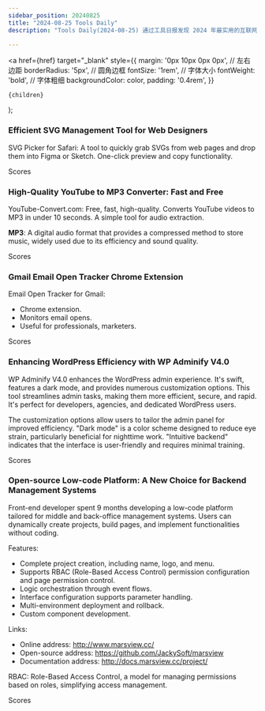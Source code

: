 ```yaml
---
sidebar_position: 20240825
title: "2024-08-25 Tools Daily"
description: "Tools Daily(2024-08-25) 通过工具日报发现 2024 年最实用的互联网软件、AI工具和产品！"

---
```



  <a
    href={href}
    target="_blank"
    style={{
      margin: '0px 10px 0px 0px', // 左右边距
      borderRadius: '5px', // 圆角边框
      fontSize: '1rem', // 字体大小
      fontWeight: 'bold', // 字体粗细
      backgroundColor: color,
      padding: '0.4rem',
    }}
  >
    {children}
  </a>
);

### Efficient SVG Management Tool for Web Designers

SVG Picker for Safari: A tool to quickly grab SVGs from web pages and drop them into Figma or Sketch. One-click preview and copy functionality.

<Link href="/news/2024/08/25/Efficient-SVG-Management-Tool-for-Web-Designers" color="#B0C4DE">Scores</Link>

### High-Quality YouTube to MP3 Converter: Fast and Free

YouTube-Convert.com: Free, fast, high-quality. Converts YouTube videos to MP3 in under 10 seconds. A simple tool for audio extraction.

**MP3**: A digital audio format that provides a compressed method to store music, widely used due to its efficiency and sound quality.

<Link href="/news/2024/08/25/HighQuality-YouTube-to-MP3-Converter-Fast-and-Free" color="#B0C4DE">Scores</Link>

### Gmail Email Open Tracker Chrome Extension

Email Open Tracker for Gmail:
- Chrome extension.
- Monitors email opens.
- Useful for professionals, marketers.

<Link href="/news/2024/08/25/Gmail-Email-Open-Tracker-Chrome-Extension" color="#B0C4DE">Scores</Link>

### Enhancing WordPress Efficiency with WP Adminify V4.0

WP Adminify V4.0 enhances the WordPress admin experience. It's swift, features a dark mode, and provides numerous customization options. This tool streamlines admin tasks, making them more efficient, secure, and rapid. It's perfect for developers, agencies, and dedicated WordPress users.

The customization options allow users to tailor the admin panel for improved efficiency. "Dark mode" is a color scheme designed to reduce eye strain, particularly beneficial for nighttime work. "Intuitive backend" indicates that the interface is user-friendly and requires minimal training.

<Link href="/news/2024/08/25/Enhancing-WordPress-Efficiency-with-WP-Adminify-V40" color="#B0C4DE">Scores</Link>

### Open-source Low-code Platform: A New Choice for Backend Management Systems

Front-end developer spent 9 months developing a low-code platform tailored for middle and back-office management systems. Users can dynamically create projects, build pages, and implement functionalities without coding.

Features:
- Complete project creation, including name, logo, and menu.
- Supports RBAC (Role-Based Access Control) permission configuration and page permission control.
- Logic orchestration through event flows.
- Interface configuration supports parameter handling.
- Multi-environment deployment and rollback.
- Custom component development.

Links:
- Online address: http://www.marsview.cc/
- Open-source address: https://github.com/JackySoft/marsview
- Documentation address: http://docs.marsview.cc/project/

RBAC: Role-Based Access Control, a model for managing permissions based on roles, simplifying access management.

<Link href="/news/2024/08/25/Opensource-Lowcode-Platform-A-New-Choice-for-Backend-Managem" color="#B0C4DE">Scores</Link>

